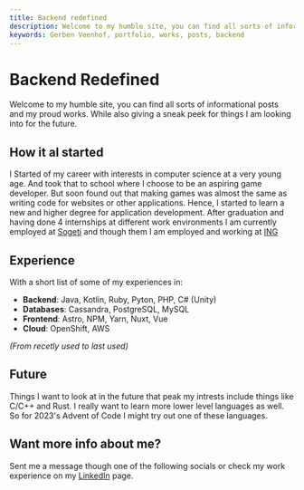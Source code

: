 ```yaml
---
title: Backend redefined
description: Welcome to my humble site, you can find all sorts of informational posts and my proud works. While also giving a sneak peek for you to try it out yourselves.
keywords: Gerben Veenhof, portfolio, works, posts, backend
---
```



<Layout title="Home | Gerben Veenhof">

# Backend Redefined

Welcome to my humble site, you can find all sorts of informational posts and my proud works. While also giving a sneak peek for things I am looking into for the future.

## How it al started

I Started of my career with interests in computer science at a very young age. And took that to school where I choose to be an aspiring game developer. 
But soon found out that making games was almost the same as writing code for websites or other applications. 
Hence, I started to learn a new and higher degree for application development. 
After graduation and having done 4 internships at different work environments I am currently employed at [Sogeti](https://www.sogeti.nl/) and though them I am employed and working at 
[ING](https://ing.nl/)

## Experience

With a short list of some of my experiences in:

- **Backend**: Java, Kotlin, Ruby, Pyton, PHP, C# (Unity)
- **Databases**: Cassandra, PostgreSQL, MySQL
- **Frontend**: Astro, NPM, Yarn, Nuxt, Vue
- **Cloud**: OpenShift, AWS

*(From recetly used to last used)*

## Future

Things I want to look at in the future that peak my intrests include things like C/C++ and Rust. I really want to learn more lower level languages as well. 
So for 2023's Advent of Code I might try out one of these languages.

<Glide />

## Want more info about me?

Sent me a message though one of the following socials or check my work experience on my [LinkedIn](https://www.linkedin.com/in/gerbenveenhof/) page.

</Layout>
